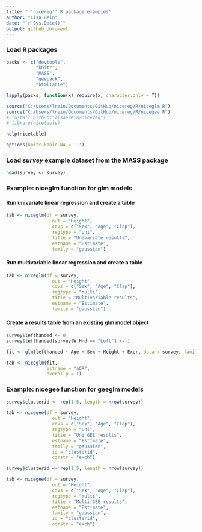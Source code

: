 ```yaml
---
title: '''nicereg'' R package examples'
author: "Lisa Rein"
date: "`r Sys.Date()`"
output: github_document
---
```


### Load R packages 

```r

packs <- c("devtools",
           "knitr",
           "MASS",
           "geepack",
           "htmlTable")

lapply(packs, function(x) require(x, character.only = T))

source("C:/Users/lrein/Documents/GitHub/nicereg/R/niceglm.R")
source("C:/Users/lrein/Documents/GitHub/nicereg/R/nicegee.R")
# install_github("lisaerein/nicereg")
# library(nicetable)

help(nicetable)

options(knitr.kable.NA = '.')

```

### Load _survey_ example dataset from the MASS package

```r

head(survey <- survey)

```

### Example: niceglm function for glm models

#### Run univariate linear regression and create a table

```r

tab <- niceglm(df = survey,
                 out = "Height",
                 covs = c("Sex", "Age", "Clap"),
                 regtype = "uni",
                 title = "Univariate results",
                 estname = "Estimate",
                 family = "gaussian")

```

#### Run multivariable linear regression and create a table

```r

tab <- niceglm(df = survey,
                 out = "Height",
                 covs = c("Sex", "Age", "Clap"),
                 regtype = "multi",
                 title = "Multivariable results",
                 estname = "Estimate",
                 family = "gaussian")

```

#### Create a results table from an existing glm model object

```r

survey$lefthanded <- 0
survey$lefthanded[survey$W.Hnd == "Left"] <- 1

fit <- glm(lefthanded ~ Age + Sex + Height + Exer, data = survey, family = "binomial")

tab <- niceglm(fit,
               estname = "aOR",
               overallp = T)

```

### Example: nicegee function for geeglm models

```r

survey$clusterid <- rep(1:5, length = nrow(survey))

tab <- nicegee(df = survey,
                 out = "Height",
                 covs = c("Sex", "Age", "Clap"),
                 regtype = "uni",
                 title = "Uni GEE results",
                 estname = "Estimate",
                 family = "gaussian",
                 id = "clusterid",
                 corstr = "exch")

```

```r

survey$clusterid <- rep(1:5, length = nrow(survey))

tab <- nicegee(df = survey,
                 out = "Height",
                 covs = c("Sex", "Age", "Clap"),
                 regtype = "multi",
                 title = "Multi GEE results",
                 estname = "Estimate",
                 family = "gaussian",
                 id = "clusterid",
                 corstr = "exch")

```
